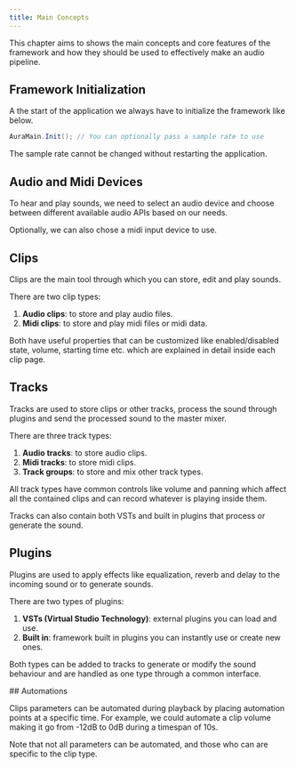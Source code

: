 ```yaml
---
title: Main Concepts
---
```



This chapter aims to shows the main concepts and core features of the framework and how they should be used to effectively make an audio pipeline.

## Framework Initialization

A the start of the application we always have to initialize the framework like below.

```cs
AuraMain.Init(); // You can optionally pass a sample rate to use
```

<Aside>
 The sample rate cannot be changed without restarting the application.
</Aside>

## Audio and Midi Devices

To hear and play sounds, we need to select an audio device and choose between different available audio APIs based on our needs.

Optionally, we can also chose a midi input device to use.

<CardGrid>
  <LinkCard title="Audio Devices" href="/main-concepts/devices/audio-devices" />
  <LinkCard title="Midi Devices" href="/main-concepts/devices/midi-devices" />
</CardGrid>

## Clips

Clips are the main tool through which you can store, edit and play sounds.

There are two clip types:

<Steps>

1. **Audio clips**: to store and play audio files.
2. **Midi clips**: to store and play midi files or midi data.

</Steps>

Both have useful properties that can be customized like enabled/disabled state, volume, starting time etc. which are explained in detail inside each clip page.

<CardGrid>
  <LinkCard title="Audio Clips" href="/main-concepts/clips/audio-clips" />
  <LinkCard title="Midi Clips" href="/main-concepts/clips/midi-clips" />
</CardGrid>

## Tracks

Tracks are used to store clips or other tracks, process the sound through plugins and send the processed sound to the master mixer.

There are three track types:

<Steps>

1. **Audio tracks**: to store audio clips.
2. **Midi tracks**: to store midi clips.
3. **Track groups**: to store and mix other track types.

</Steps>

All track types have common controls like volume and panning which affect all the contained clips and can record whatever is playing inside them.

Tracks can also contain both VSTs and built in plugins that process or generate the sound.

<CardGrid>
  <LinkCard title="Audio Tracks" href="/main-concepts/tracks/audio-tracks" />
  <LinkCard title="Midi Tracks" href="/main-concepts/tracks/midi-tracks" />
  <LinkCard title="Track Groups" href="/main-concepts/tracks/group-tracks" />
</CardGrid>

## Plugins

Plugins are used to apply effects like equalization, reverb and delay to the incoming sound or to generate sounds.

There are two types of plugins:

<Steps>

1. **VSTs (Virtual Studio Technology)**: external plugins you can load and use.
2. **Built in**: framework built in plugins you can instantly use or create new ones.

</Steps>

Both types can be added to tracks to generate or modify the sound behaviour and are handled as one type through a common interface.

<CardGrid>
  <LinkCard title="The plugins interface" href="/main-concepts/plugins/plugins-interface" />
  <LinkCard title="VST Plugins" href="/main-concepts/plugins/vst-plugins" />
  <LinkCard title="Built In Plugins" href="/main-concepts/plugins/builtin-plugins" />
</CardGrid>
## Automations

Clips parameters can be automated during playback by placing automation points at a specific time.
For example, we could automate a clip volume making it go from -12dB to 0dB during a timespan of 10s.

Note that not all parameters can be automated, and those who can are specific to the clip type.

<LinkCard title="Clips automations" href="/main-concepts/automations/clips-automations" />

<CardGrid>
  <LinkCard
    title="Usage example"
    href="/getting-started/usage-example"
    description="Prev"
  />
  <LinkCard
    title="Audio devices"
    href="/main-concepts/devices/audio-devices"
    description="Next"
  />
</CardGrid>
